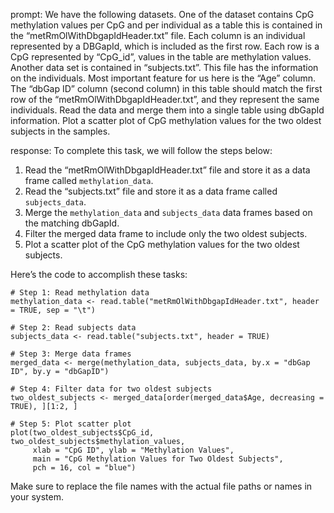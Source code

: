 prompt:
We have the following datasets. One of the dataset contains CpG methylation values per CpG and per individual as a table this is contained in the “metRmOlWithDbgapIdHeader.txt” file. Each column is an individual represented by a DBGapId, which is included as the first row. Each row is a CpG represented by "CpG_id", values in the table are methylation values. Another data set is contained in “subjects.txt”. This file has the information on the individuals. Most important feature for us here is the "Age" column. The "dbGap ID" column (second column) in this table should match the first row of the "metRmOlWithDbgapIdHeader.txt", and they represent the same individuals. Read the data and merge them into a single table using dbGapId information. Plot a scatter plot of CpG methylation values for the two oldest subjects in the samples.

response:
To complete this task, we will follow the steps below:

1. Read the "metRmOlWithDbgapIdHeader.txt" file and store it as a data frame called `methylation_data`.
2. Read the "subjects.txt" file and store it as a data frame called `subjects_data`.
3. Merge the `methylation_data` and `subjects_data` data frames based on the matching dbGapId.
4. Filter the merged data frame to include only the two oldest subjects.
5. Plot a scatter plot of the CpG methylation values for the two oldest subjects.

Here's the code to accomplish these tasks:

```
# Step 1: Read methylation data
methylation_data <- read.table("metRmOlWithDbgapIdHeader.txt", header = TRUE, sep = "\t")

# Step 2: Read subjects data
subjects_data <- read.table("subjects.txt", header = TRUE)

# Step 3: Merge data frames
merged_data <- merge(methylation_data, subjects_data, by.x = "dbGap ID", by.y = "dbGapID")

# Step 4: Filter data for two oldest subjects
two_oldest_subjects <- merged_data[order(merged_data$Age, decreasing = TRUE), ][1:2, ]

# Step 5: Plot scatter plot
plot(two_oldest_subjects$CpG_id, two_oldest_subjects$methylation_values, 
     xlab = "CpG ID", ylab = "Methylation Values", 
     main = "CpG Methylation Values for Two Oldest Subjects",
     pch = 16, col = "blue")
```

Make sure to replace the file names with the actual file paths or names in your system.

